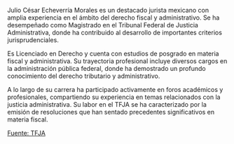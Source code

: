Julio César Echeverría Morales es un destacado jurista mexicano con amplia experiencia en el ámbito del derecho fiscal y administrativo. Se ha desempeñado como Magistrado en el Tribunal Federal de Justicia Administrativa, donde ha contribuido al desarrollo de importantes criterios jurisprudenciales.

Es Licenciado en Derecho y cuenta con estudios de posgrado en materia fiscal y administrativa. Su trayectoria profesional incluye diversos cargos en la administración pública federal, donde ha demostrado un profundo conocimiento del derecho tributario y administrativo.

A lo largo de su carrera ha participado activamente en foros académicos y profesionales, compartiendo su experiencia en temas relacionados con la justicia administrativa. Su labor en el TFJA se ha caracterizado por la emisión de resoluciones que han sentado precedentes significativos en materia fiscal.

[Fuente: TFJA][tfja]

[tfja]: https://www.tfja.gob.mx
